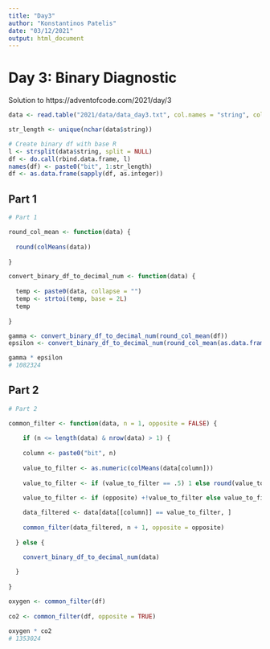 ```yaml
---
title: "Day3"
author: "Konstantinos Patelis"
date: "03/12/2021"
output: html_document
---
```


# Day 3: Binary Diagnostic

Solution to https://adventofcode.com/2021/day/3

```r

data <- read.table("2021/data/data_day3.txt", col.names = "string", colClasses = "character")

str_length <- unique(nchar(data$string))

# Create binary df with base R
l <- strsplit(data$string, split = NULL)
df <- do.call(rbind.data.frame, l)
names(df) <- paste0("bit", 1:str_length)
df <- as.data.frame(sapply(df, as.integer))

```

## Part 1

```r

# Part 1

round_col_mean <- function(data) {
  
  round(colMeans(data))
  
}

convert_binary_df_to_decimal_num <- function(data) {
  
  temp <- paste0(data, collapse = "")  
  temp <- strtoi(temp, base = 2L)
  temp
  
}

gamma <- convert_binary_df_to_decimal_num(round_col_mean(df))
epsilon <- convert_binary_df_to_decimal_num(round_col_mean(as.data.frame(+!(df)))) # We can quickly invert a binary df with +!(df) (note that this converts to matrix)

gamma * epsilon
# 1082324

```

## Part 2

```r

# Part 2

common_filter <- function(data, n = 1, opposite = FALSE) {
  
    if (n <= length(data) & nrow(data) > 1) {
    
    column <- paste0("bit", n)
    
    value_to_filter <- as.numeric(colMeans(data[column]))
    
    value_to_filter <- if (value_to_filter == .5) 1 else round(value_to_filter) # round(.5) is 0, solution asks it to be 1 (for the least case we reverse in next line)
    
    value_to_filter <- if (opposite) +!value_to_filter else value_to_filter

    data_filtered <- data[data[[column]] == value_to_filter, ]
    
    common_filter(data_filtered, n + 1, opposite = opposite)
    
  } else {

    convert_binary_df_to_decimal_num(data)
    
  }
  
}

oxygen <- common_filter(df)
  
co2 <- common_filter(df, opposite = TRUE)

oxygen * co2
# 1353024

```
